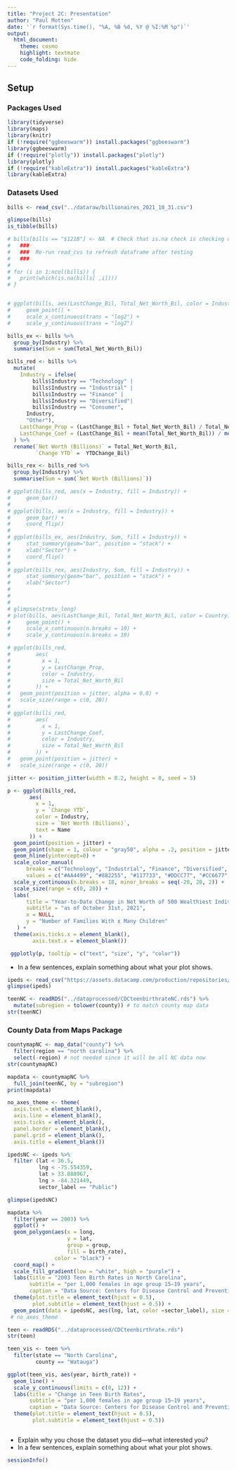 ```yaml
---
title: "Project 2C: Presentation"
author: "Paul Motten"
date: '`r format(Sys.time(), "%A, %B %d, %Y @ %I:%M %p")`'
output: 
  html_document: 
    theme: cosmo
    highlight: textmate
    code_folding: hide
---
```


## Setup

### Packages Used

```r
library(tidyverse)
library(maps)
library(knitr)
if (!require("ggbeeswarm")) install.packages("ggbeeswarm")
library(ggbeeswarm)
if (!require("plotly")) install.packages("plotly")
library(plotly)
if (!require("kableExtra")) install.packages("kableExtra")
library(kableExtra)
```


### Datasets Used

```r
bills <- read_csv("../dataraw/billionaires_2021_10_31.csv")

glimpse(bills)
is_tibble(bills)


```

```r

# bills[bills == "$121B"] <- NA  # Check that is.na check is checking correctly.  
#   ###
#   ###  Re-run read_cvs to refresh dataframe after testing
#   ###
#
# for (i in 1:ncol(bills)) {
#   print(which(is.na(bills[ ,i])))
# }


# ggplot(bills, aes(LastChange_Bil, Total_Net_Worth_Bil, color = Industry)) +
#     geom_point() +
#     scale_x_continuous(trans = "log2") +
#     scale_y_continuous(trans = "log2") 

bills_ex <- bills %>%
  group_by(Industry) %>%
  summarise(Sum = sum(Total_Net_Worth_Bil))

bills_red <- bills %>%
  mutate(
    Industry = ifelse(
        bills$Industry == "Technology" |
        bills$Industry == "Industrial" |
        bills$Industry == "Finance" |
        bills$Industry == "Diversified"|
        bills$Industry == "Consumer",
      Industry,
      "Other"),
    LastChange_Prop = (LastChange_Bil + Total_Net_Worth_Bil) / Total_Net_Worth_Bil,
    LastChange_Coef = (LastChange_Bil + mean(Total_Net_Worth_Bil)) / mean(Total_Net_Worth_Bil)
  ) %>%
  rename(`Net Worth (Billions)` = Total_Net_Worth_Bil,
         `Change YTD` =  YTDChange_Bil)

bills_rex <- bills_red %>%
  group_by(Industry) %>%
  summarise(Sum = sum(`Net Worth (Billions)`))


```

```r


# ggplot(bills_red, aes(x = Industry, fill = Industry)) +
#     geom_bar()
# 
# ggplot(bills, aes(x = Industry, fill = Industry)) +
#     geom_bar() +
#     coord_flip()
# 
# ggplot(bills_ex, aes(Industry, Sum, fill = Industry)) +
#     stat_summary(geom="bar", position = "stack") +
#     xlab("Sector") +
#     coord_flip()
# 
# ggplot(bills_rex, aes(Industry, Sum, fill = Industry)) +
#     stat_summary(geom="bar", position = "stack") +
#     xlab("Sector")
# 
# 
# 
# glimpse(strmtv_long)
# plot(bills, aes(LastChange_Bil, Total_Net_Worth_Bil, color = Country)) +
#     geom_point() +
#     scale_x_continuous(n.breaks = 10) +
#     scale_y_continuous(n.breaks = 10) 

# ggplot(bills_red,
#        aes(
#          x = 1,
#          y = LastChange_Prop,
#          color = Industry,
#          size = Total_Net_Worth_Bil
#        )) +
#   geom_point(position = jitter, alpha = 0.8) +
#   scale_size(range = c(0, 20))
# 
# ggplot(bills_red,
#        aes(
#          x = 1,
#          y = LastChange_Coef,
#          color = Industry,
#          size = Total_Net_Worth_Bil
#        )) +
#   geom_point(position = jitter) +
#   scale_size(range = c(0, 20))

```

```r

jitter <- position_jitter(width = 0.2, height = 0, seed = 5)

p <- ggplot(bills_red,
       aes(
         x = 1,
         y = `Change YTD`,
         color = Industry,
         size = `Net Worth (Billions)`,
         text = Name
       )) +
  geom_point(position = jitter) +
  geom_point(shape = 1, colour = "gray50", alpha = .2, position = jitter)+ 
  geom_hline(yintercept=0) +
  scale_color_manual(
      breaks = c("Technology", "Industrial", "Finance", "Diversified", "Consumer", "Other"),
      values = c("#AA4499", "#882255", "#117733", "#DDCC77", "#CC6677", "#88CCEE")) +
  scale_y_continuous(n.breaks = 18, minor_breaks = seq(-20, 20, 2)) +
  scale_size(range = c(0, 20)) +
  labs(
      title = "Year-to-Date Change in Net Worth of 500 Wealthiest Individuals",
      subtitle = "as of October 31st, 2021",
      x = NULL,
      y = "Number of Families With x Many Children"
   ) + 
  theme(axis.ticks.x = element_blank(),
        axis.text.x = element_blank())

 ggplotly(p, tooltip = c("text", "size", "y", "color"))

```


 * In a few sentences, explain something about what your plot shows.

```r

ipeds <- read_csv("https://assets.datacamp.com/production/repositories/1942/datasets/18a000cf70d2fe999c6a6f2b28a7dc9813730e74/ipeds.csv")
glimpse(ipeds)

```
```r
teenNC <- readRDS("../dataprocessed/CDCteenbirthrateNC.rds") %>% 
  mutate(subregion = tolower(county)) # to match county map data
str(teenNC)
```

### County Data from Maps Package

```r
countymapNC <- map_data("county") %>% 
  filter(region == "north carolina") %>% 
  select(-region) # not needed since it will be all NC data now
str(countymapNC)
```

```r
mapdata <- countymapNC %>% 
  full_join(teenNC, by = "subregion")
print(mapdata)
```


```r
no_axes_theme <- theme(
  axis.text = element_blank(),
  axis.line = element_blank(),
  axis.ticks = element_blank(),
  panel.border = element_blank(),
  panel.grid = element_blank(),
  axis.title = element_blank())
```

```r

ipedsNC <- ipeds %>%
  filter (lat < 36.5,
          lng < -75.554359,
          lat > 33.888967,
          lng > -84.321449, 
          sector_label == "Public")

glimpse(ipedsNC)

```



```r
mapdata %>% 
  filter(year == 2003) %>% 
  ggplot() +
  geom_polygon(aes(x = long, 
                   y = lat, 
                   group = group, 
                   fill = birth_rate),
               color = "black") +
  coord_map() +
  scale_fill_gradient(low = "white", high = "purple") +
  labs(title = "2003 Teen Birth Rates in North Carolina",
       subtitle = "per 1,000 females in age group 15–19 years",
       caption = "Data Source: Centers for Disease Control and Prevention") +
  theme(plot.title = element_text(hjust = 0.5),
        plot.subtitle = element_text(hjust = 0.5)) +
  geom_point(data = ipedsNC, aes(lng, lat, color =sector_label), size = 0.7) #+
 # no_axes_theme
```


```r
teen <- readRDS("../dataprocessed/CDCteenbirthrate.rds")
str(teen)
```
```r
teen_vis <- teen %>%
  filter(state == "North Carolina",
         county == "Watauga")

ggplot(teen_vis, aes(year, birth_rate)) +
  geom_line() +
  scale_y_continuous(limits = c(0, 12)) +
  labs(title = "Change in Teen Birth Rates",
       subtitle = "per 1,000 females in age group 15–19 years",
       caption = "Data Source: Centers for Disease Control and Prevention") +
  theme(plot.title = element_text(hjust = 0.5),
        plot.subtitle = element_text(hjust = 0.5))

```



```r

```


   * Explain why you chose the dataset you did---what interested you?
   * In a few sentences, explain something about what your plot shows.


```r
sessionInfo()
```